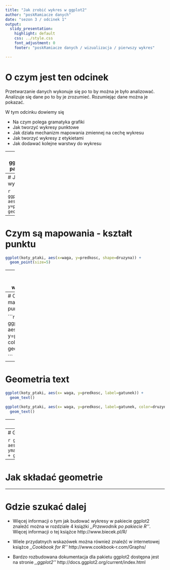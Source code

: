 ```yaml
---
title: "Jak zrobić wykres w ggplot2"
author: "poskRamiacze danych"
date: "sezon 3 / odcinek 1"
output:
  slidy_presentation:
    highlight: default
    css: ../style.css
    font_adjustment: 0
    footer: "poskRamiacze danych / wizualizacja / pierwszy wykres"

---
```

# O czym jest ten odcinek

Przetwarzanie danych wykonuje się po to by można je było analizować. Analizuje się dane po to by je zrozumieć. Rozumiejąc dane można je pokazać.

W tym odcinku dowiemy się

- Na czym polega gramatyka grafiki
- Jak tworzyć wykresy punktowe
- Jak działa mechanizm mapowania zmiennej na cechę wykresu
- Jak tworzyć wykresy z etykietami
- Jak dodawać kolejne warstwy do wykresu

---
# Dlaczego ggplot2 a nie inny pakiet graficzny?

```r
library(SmarterPoland)
library(ggplot2)

plot(koty_ptaki$waga, koty_ptaki$predkosc)

ggplot(koty_ptaki, aes(x=waga, y=predkosc)) +
  geom_point()
```

---
# Jak zrobić wykres punktowy

```r
ggplot(koty_ptaki, aes(x=waga, y=predkosc)) +
  geom_point()
```

---
# Czym są mapowania - kształt punktu

```r
ggplot(koty_ptaki, aes(x=waga, y=predkosc, shape=druzyna)) +
  geom_point(size=5) 
```
---
# Czym są mapowania - wielkość punktu

```r
ggplot(koty_ptaki, aes(x=waga, y=predkosc, size=zywotnosc)) +
  geom_point() 
```

---
# Czym są mapowania - kolor punktu

```r
ggplot(koty_ptaki, aes(x=waga, y=predkosc, color=druzyna)) +
  geom_point(size=5) 

```

---
# Geometria text

```r
ggplot(koty_ptaki, aes(x= waga, y=predkosc, label=gatunek)) +
  geom_text()

ggplot(koty_ptaki, aes(x= waga, y=predkosc, label=gatunek, color=druzyna)) +
  geom_text()
```

---
# Geometria line

```r
load("../dane/WIG.rda")
WIG[,1] <- as.Date(WIG[,1])
ggplot(WIG, aes(x=Data, y=Kurs.zamkniecia)) + 
  geom_line()
```

---
# Geometria ribbon

```r
ggplot(WIG, aes(x=Data, ymin=0, ymax=Kurs.zamkniecia)) + 
  geom_ribbon()
```

---
# Jak składać geometrie

---
# Gdzie szukać dalej

- Więcej informacji o tym jak budować wykresy w pakiecie ggplot2 znaleźć można w rozdziale 4 książki *,,Przewodnik po pakiecie R''*. Więcej informacji o tej książce http://www.biecek.pl/R/

- Wiele przydatnych wskazówek można również znaleźć w internetowej książce *,,Cookbook for R''* http://www.cookbook-r.com/Graphs/

- Bardzo rozbudowana dokumentacja dla pakietu ggplot2 dostępna jest na stronie *,,ggplot2''* http://docs.ggplot2.org/current/index.html


